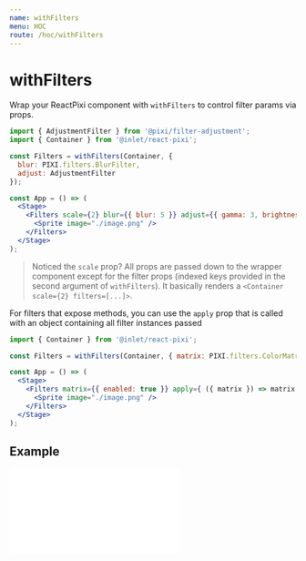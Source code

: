 ```yaml
---
name: withFilters
menu: HOC
route: /hoc/withFilters
---
```


# withFilters

Wrap your ReactPixi component with `withFilters` to control filter params via props.

```jsx
import { AdjustmentFilter } from '@pixi/filter-adjustment';
import { Container } from '@inlet/react-pixi';

const Filters = withFilters(Container, {
  blur: PIXI.filters.BlurFilter,
  adjust: AdjustmentFilter
});

const App = () => (
  <Stage>
    <Filters scale={2} blur={{ blur: 5 }} adjust={{ gamma: 3, brightness: 5 }}>
      <Sprite image="./image.png" />
    </Filters>
  </Stage>
);
```

> Noticed the `scale` prop? All props are passed down to the wrapper component except for the filter props (indexed keys provided in the second argument of `withFilters`). It basically renders a `<Container scale={2} filters=[...]>`.

For filters that expose methods, you can use the `apply` prop that is called with an object containing all filter instances passed

```jsx
import { Container } from '@inlet/react-pixi';

const Filters = withFilters(Container, { matrix: PIXI.filters.ColorMatrixFilter })

const App = () => (
  <Stage>
    <Filters matrix={{ enabled: true }} apply={ ({ matrix }) => matrix.greyscale() }>
      <Sprite image="./image.png" />
    </Filters>
  </Stage>
);
```

## Example

<iframe
  height={500}
  scrolling="no"
  title="Tiling Sprite"
  src="//codepen.io/inlet/embed/qBEGXvv/?height=300&theme-id=33987&default-tab=result&embed-version=2"
  frameBorder="no"
  allowFullScreen={true}
  style={{ width: '100%' }} />

<iframe
  height={500}
  scrolling="no"
  title="Tiling Sprite"
  src="//codepen.io/inlet/embed/37ab46cc29a225ec30cd1511285abbc5/?height=300&theme-id=33987&default-tab=result&embed-version=2"
  frameBorder="no"
  allowFullScreen={true}
  style={{ width: '100%' }} />


